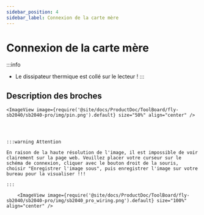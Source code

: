 ```yaml
---
sidebar_position: 4
sidebar_label: Connexion de la carte mère
---
```




# Connexion de la carte mère

:::info
* Le dissipateur thermique est collé sur le lecteur !
:::


## Description des broches


    <ImageView image={require('@site/docs/ProductDoc/ToolBoard/fly-sb2040/sb2040-pro/img/pin.png').default} size="50%" align="center" />




    :::warning Attention

    En raison de la haute résolution de l'image, il est impossible de voir clairement sur la page web. Veuillez placer votre curseur sur le schéma de connexion, cliquer avec le bouton droit de la souris, choisir "Enregistrer l'image sous", puis enregistrer l'image sur votre bureau pour la visualiser !!!

    :::

        <ImageView image={require('@site/docs/ProductDoc/ToolBoard/fly-sb2040/sb2040-pro/img/sb2040_pro_wiring.png').default} size="100%" align="center" />